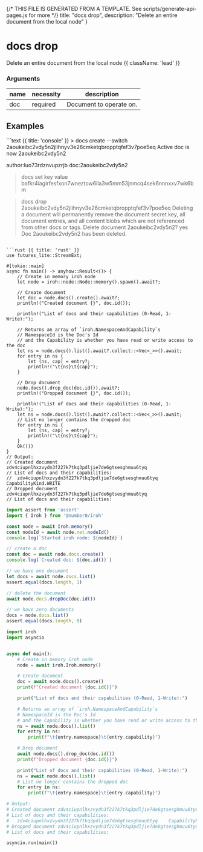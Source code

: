 {/* THIS FILE IS GENERATED FROM A TEMPLATE. See scripts/generate-api-pages.js for more */}
    title: "docs drop",
    description: "Delete an entire document from the local node"
}

<div className='not-prose mb-5'>
    <Breadcrumbs pages={[
        { name: 'API', href: '/docs/api', current: false },
        { name: 'docs drop', href: '/docs/api/docs-drop', current: true },
    ]} />
</div>

# docs drop

Delete an entire document from the local node {{ className: 'lead' }}


### Arguments

| name | necessity | description |
| ---- | --------- | ----------- |
| doc  | required | Document to operate on. |



## Examples

<CodeGroup title="docs drop">
```text {{ title: 'console' }}
> docs create --switch
2aoukeibc2vdy5n2jlihnyv3e26cmketqbropptqfef3v7poe5eq
Active doc is now 2aoukeibc2vdy5n2

author:luo73rdznvupzrjb doc:2aoukeibc2vdy5n2
> docs set key value
bafkr4iagirfesfxon7wneztow6ila3w5mm53jnmcq4sek6nnnxxv7wk6bm

> docs drop 2aoukeibc2vdy5n2jlihnyv3e26cmketqbropptqfef3v7poe5eq
Deleting a document will permanently remove the document secret key, all document entries,
and all content blobs which are not referenced from other docs or tags.
Delete document 2aoukeibc2vdy5n2? yes
Doc 2aoukeibc2vdy5n2 has been deleted.
```

```rust {{ title: 'rust' }}
use futures_lite::StreamExt;

#[tokio::main]
async fn main() -> anyhow::Result<()> {
    // Create in memory iroh node
    let node = iroh::node::Node::memory().spawn().await?;

    // Create document
    let doc = node.docs().create().await?;
    println!("Created document {}", doc.id());

    println!("List of docs and their capabilities (0-Read, 1-Write):");

    // Returns an array of `iroh.NamespaceAndCapability`s
    // NamespaceId is the Doc's Id
    // and the Capability is whether you have read or write access to the doc
    let ns = node.docs().list().await?.collect::<Vec<_>>().await;
    for entry in ns {
        let (ns, cap) = entry?;
        println!("\t{ns}\t{cap}");
    }

    // Drop document
    node.docs().drop_doc(doc.id()).await?;
    println!("Dropped document {}", doc.id());

    println!("List of docs and their capabilities (0-Read, 1-Write):");
    let ns = node.docs().list().await?.collect::<Vec<_>>().await;
    // List no longer contains the dropped doc
    for entry in ns {
        let (ns, cap) = entry?;
        println!("\t{ns}\t{cap}");
    }
    Ok(())
}
// Output:
// Created document zdv4ciupnlhxzvydn3f227k7tkq3pdljie7de6gtsesghmuu6tyq
// List of docs and their capabilities:
// 	zdv4ciupnlhxzvydn3f227k7tkq3pdljie7de6gtsesghmuu6tyq	CapabilityKind.WRITE
// Dropped document zdv4ciupnlhxzvydn3f227k7tkq3pdljie7de6gtsesghmuu6tyq
// List of docs and their capabilities:

```


```js {{ title: 'nodejs' }}
import assert from 'assert'
import { Iroh } from '@number0/iroh'

const node = await Iroh.memory()
const nodeId = await node.net.nodeId()
console.log(`Started iroh node: ${nodeId}`)

// create a doc
const doc = await node.docs.create()
console.log(`Created doc: ${doc.id()}`)

// we have one document
let docs = await node.docs.list()
assert.equal(docs.length, 1)

// delete the document
await node.docs.dropDoc(doc.id())

// we have zero documents
docs = node.docs.list()
assert.equal(docs.length, 0)
```


```python {{ title: 'python' }}
import iroh
import asyncio


async def main():
    # Create in memory iroh node
    node = await iroh.Iroh.memory()

    # Create document
    doc = await node.docs().create()
    print(f"Created document {doc.id()}")

    print("List of docs and their capabilities (0-Read, 1-Write):")

    # Returns an array of `iroh.NamespaceAndCapability`s
    # NamespaceId is the Doc's Id
    # and the Capability is whether you have read or write access to the doc
    ns = await node.docs().list()
    for entry in ns:
        print(f"\t{entry.namespace}\t{entry.capability}")

    # Drop document
    await node.docs().drop_doc(doc.id())
    print(f"Dropped document {doc.id()}")

    print("List of docs and their capabilities (0-Read, 1-Write):")
    ns = await node.docs().list()
    # List no longer contains the dropped doc
    for entry in ns:
        print(f"\t{entry.namespace}\t{entry.capability}")

# Output:
# Created document zdv4ciupnlhxzvydn3f227k7tkq3pdljie7de6gtsesghmuu6tyq
# List of docs and their capabilities:
# 	zdv4ciupnlhxzvydn3f227k7tkq3pdljie7de6gtsesghmuu6tyq	CapabilityKind.WRITE
# Dropped document zdv4ciupnlhxzvydn3f227k7tkq3pdljie7de6gtsesghmuu6tyq
# List of docs and their capabilities:

asyncio.run(main())

```


</CodeGroup>

